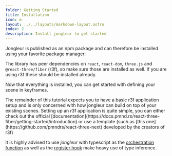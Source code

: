 ```yaml
---
folder: Getting Started
title: Installation
icon: ⚙ 
layout: ../../layouts/markdown-layout.astro
index: 2
description: Install jongleur to get started
---
```



Jongleur is published as an npm package and can therefore be installed using your favorite package manager:

<PackageManagerTabs cmd="jongleur"/>

The library has peer dependencies on `react`, `react-dom`, `three.js` and `@react-three/fiber` (r3f), so make sure those are installed as well. If you are using r3f these should be installed already.

<PackageManagerTabs cmd="react react-dom @react-three/fiber three"/>

Now that everything is installed, you can get started with defining your scene in keyframes. 

<Alert type="info">
The remainder of this tutorial expects you to have a basic r3f application setup and is only concerned with how jongleur can build on top of your existing scenes. Setting up an r3f application is quite simple, you can either check out the official [documentation](https://docs.pmnd.rs/react-three-fiber/getting-started/introduction) or use a template (such as [this one](https://github.com/pmndrs/react-three-next) developed by the creators of r3f)
</Alert>

It is highly advised to use *jongleur* with typescript as the [orchestration function](./keyframes) as well as the [register hook](./register) make heavy use of type inference. 

<PackageManagerTabs cmd="--save-dev typescript @types/three"/>

